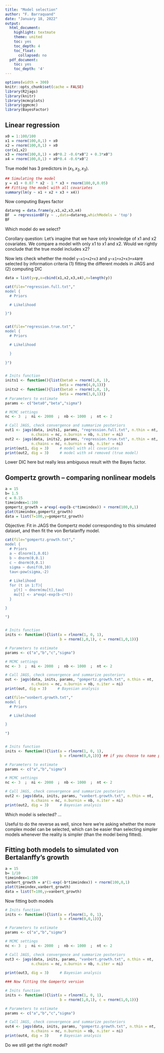 ```yaml
---
title: "Model selection"
author: "F. Barraquand"
date: "January 18, 2022"
output:
  html_document:
    highlight: textmate
    theme: united
    toc: yes
    toc_depth: 4
    toc_float:
      collapsed: no
  pdf_document:
    toc: yes
    toc_depth: '4'
---
```

  
```r
options(width = 300)
knitr::opts_chunk$set(cache = FALSE) 
library(R2jags)
library(knitr)
library(mcmcplots)
library(ggmcmc)
library(BayesFactor)
```

## Linear regression

```r
x0 = 1:100/100
x1 = rnorm(100,0,1) + x0
x2 = rnorm(100,0,1) + x0
cor(x1,x2)
x3 = rnorm(100,0,1) + x0*0.2 -0.6*x0^2 + 0.3*x0^3
x4 = rnorm(100,0,1) + x0*0.4 -0.6*x0^2
```

True model has 3 predictors in $(x_1, x_2, x_3)$. 

```r
## Simulating the model
y = x1 + 0.07 * x2 - 1 * x3 + rnorm(100,0,0.05)
## Fitting the model with all covariates
summary(lm(y ~ x1 + x2 + x3 + x4))
```

Now computing Bayes factor

```r
datareg = data.frame(y,x1,x2,x3,x4)
BF  = regressionBF(y ~ .,data=datareg,whichModels = 'top')
BF
```

Which model do we select? 

Corollary question: Let's imagine that we have only knowledge of x1 and x2 covariates. We compare a model with only x1 to x1 and x2. Would we rightly conclude that the true model includes x2?  

Now lets check whether the model ``y~x1+x2+x3`` and ``y~x1+x2+x3+x4``are selected by information criteria (1) fitting the different models in JAGS and (2) computing DIC

```r

data = list(y=y,x=cbind(x1,x2,x3,x4),n=length(y))

cat(file="regression.full.txt","
model {
  # Priors

  # Likelihood

}")


cat(file="regression.true.txt","
model {
  # Priors

  # Likelihood

  }
  
}")


# Inits function
inits1 <- function(){list(beta0 = rnorm(1,0, 1),
                         beta = rnorm(4,0,1))}
inits2 <- function(){list(beta0 = rnorm(1,0, 1),
                         beta = rnorm(3,0,1))}
# Parameters to estimate
params <- c("beta0","beta","sigma")

# MCMC settings
nc <- 3  ;  ni <- 2000  ;  nb <- 1000  ;  nt <- 2

# Call JAGS, check convergence and summarize posteriors
out1 <- jags(data, inits1, params, "regression.full.txt", n.thin = nt, 
            n.chains = nc, n.burnin = nb, n.iter = ni)
out2 <- jags(data, inits2, params, "regression.true.txt", n.thin = nt, 
            n.chains = nc, n.burnin = nb, n.iter = ni)
print(out1, dig = 3)     # model with all covariates
print(out2, dig = 3)     # model with x4 removed (true model)

```

Lower DIC here but really less ambiguous result with the Bayes factor. 

## Gompertz growth -- comparing nonlinear models

```r
a = 15
b= 1.5
c = 0.15
timeindex=1:100
gompertz_growth = a*exp(-exp(b-c*timeindex)) + rnorm(100,0,1)
plot(timeindex,gompertz_growth)
data = list(T=100,y=gompertz_growth)
```

Objective: Fit in JAGS the Gompertz model corresponding to this simulated dataset, and then fit the von Bertalanffy model. 

```r
cat(file="gompertz.growth.txt","
model {
  # Priors
  a ~ dlnorm(1,0.01)
  b ~ dnorm(0,0.1)
  c ~ dnorm(0,0.1)
  sigma ~ dunif(0,10)
  tau<-pow(sigma,-2)
  
  # Likelihood
  for (t in 1:T){
    y[t] ~ dnorm(mu[t],tau)
    mu[t] <- a*exp(-exp(b-c*t))
  }

}    
    
")


# Inits function
inits <- function(){list(a = rlnorm(1, 0, 1),
                         b = rnorm(1,0,1), c = rnorm(1,0,1))}

# Parameters to estimate
params <- c("a","b","c","sigma")

# MCMC settings
nc <- 3  ;  ni <- 2000  ;  nb <- 1000  ;  nt <- 2

# Call JAGS, check convergence and summarize posteriors
out <- jags(data, inits, params, "gompertz.growth.txt", n.thin = nt, 
            n.chains = nc, n.burnin = nb, n.iter = ni)
print(out, dig = 3)     # Bayesian analysis


```
```r

cat(file="vonbert.growth.txt","
model {
  # Priors

  # Likelihood

}    
    
")


# Inits function
inits <- function(){list(a = rlnorm(1, 0, 1),
                         b = rlnorm(0,0,1))} ## if you choose to name params a and b

# Parameters to estimate
params <- c("a","b","sigma")

# MCMC settings
nc <- 3  ;  ni <- 2000  ;  nb <- 1000  ;  nt <- 2

# Call JAGS, check convergence and summarize posteriors
out2 <- jags(data, inits, params, "vanbert.growth.txt", n.thin = nt, 
            n.chains = nc, n.burnin = nb, n.iter = ni)
print(out2, dig = 3)     # Bayesian analysis

```

Which model is selected? ...

Useful to do the reverse as well, since here we're asking whether the more complex model can be selected, which can be easier than selecting simpler models whenever the reality is simpler (than the model being fitted). 

## Fitting both models to simulated von Bertalanffy's growth 

```r
a = 15
b= 1/10
timeindex=1:100
vanbert_growth = a*(1-exp(-b*timeindex)) + rnorm(100,0,1)
plot(timeindex,vanbert_growth)
data = list(T=100,y=vanbert_growth)
```
Now fitting both models

```r

# Inits function
inits <- function(){list(a = rlnorm(1, 0, 1),
                         b = rlnorm(0,0,1))}

# Parameters to estimate
params <- c("a","b","sigma")

# MCMC settings
nc <- 3  ;  ni <- 2000  ;  nb <- 1000  ;  nt <- 2

# Call JAGS, check convergence and summarize posteriors
out3 <- jags(data, inits, params, "vanbert.growth.txt", n.thin = nt, 
            n.chains = nc, n.burnin = nb, n.iter = ni)
            
print(out3, dig = 3)     # Bayesian analysis

### Now fitting the Gompertz version

# Inits function
inits <- function(){list(a = rlnorm(1, 0, 1),
                         b = rnorm(1,0,1), c = rnorm(1,0,1))}

# Parameters to estimate
params <- c("a","b","c","sigma")

# Call JAGS, check convergence and summarize posteriors
out4 <- jags(data, inits, params, "gompertz.growth.txt", n.thin = nt, 
            n.chains = nc, n.burnin = nb, n.iter = ni)
print(out4, dig = 3)     # Bayesian analysis

```

Do we still get the right model?  
